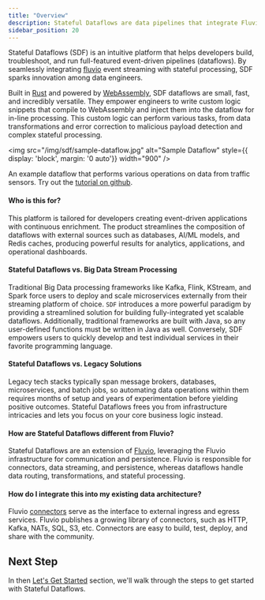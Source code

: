 ```yaml
---
title: "Overview"
description: Stateful Dataflows are data pipelines that integrate Fluvio event streaming with stateful processing to automate real-time data analytics at scale.
sidebar_position: 20
---
```


Stateful Dataflows (SDF) is an intuitive platform that helps developers build, troubleshoot, and run full-featured event-driven pipelines (dataflows). By seamlessly integrating [fluvio] event streaming with stateful processing, SDF sparks innovation among data engineers.

Built in [Rust] and powered by [WebAssembly], SDF dataflows are small, fast, and incredibly versatile. They empower engineers to write custom logic snippets that compile to WebAssembly and inject them into the dataflow for in-line processing. This custom logic can perform various tasks, from data transformations and error correction to malicious payload detection and complex stateful processing.

<img src="/img/sdf/sample-dataflow.jpg" alt="Sample Dataflow" style={{ display: 'block', margin: '0 auto'}} width="900" />

An example dataflow that performs various operations on data from traffic sensors. Try out the [tutorial on github].

#### Who is this for?

This platform is tailored for developers creating event-driven applications with continuous enrichment. The product streamlines the composition of dataflows with external sources such as databases, AI/ML models, and Redis caches, producing powerful results for analytics, applications, and operational dashboards.

#### Stateful Dataflows vs. Big Data Stream Processing

Traditional Big Data processing frameworks like Kafka, Flink, KStream, and Spark force users to deploy and scale microservices externally from their streaming platform of choice. `SDF` introduces a more powerful paradigm by providing a streamlined solution for building fully-integrated yet scalable dataflows. Additionally, traditional frameworks are built with Java, so any user-defined functions must be written in Java as well. Conversely, SDF empowers users to quickly develop and test individual services in their favorite programming language.

#### Stateful Dataflows vs. Legacy Solutions

Legacy tech stacks typically span message brokers, databases, microservices, and batch jobs, so automating data operations within them requires months of setup and years of experimentation before yielding positive outcomes. Stateful Dataflows frees you from infrastructure intricacies and lets you focus on your core business logic instead.


#### How are Stateful Dataflows different from Fluvio?

Stateful Dataflows are an extension of [Fluvio], leveraging the Fluvio infrastructure for communication and persistence. Fluvio is responsible for connectors, data streaming, and persistence, whereas dataflows handle data routing, transformations, and stateful processing.


#### How do I integrate this into my existing data architecture?

Fluvio [connectors] serve as the interface to external ingress and egress services. Fluvio publishes a growing library of connectors, such as HTTP, Kafka, NATs, SQL, S3, etc. Connectors are easy to build, test, deploy, and share with the community.



## Next Step

In then [Let's Get Started] section, we'll walk through the steps to get started with Stateful Dataflows.


[SDF (Stateful Dataflows) CLI]: cli/
[Rust]: https://www.rust-lang.org/
[WebAssembly]: https://webassembly.org/
[next section]: quickstart.mdx
[Let's Get Started]: quickstart.mdx
[connectors]: /docs/connectors/overview
[Hub]: /docs/hub/overview
[fluvio]: /docs/fluvio/quickstart
[tutorial on github]: https://github.com/infinyon/stateful-dataflows-examples/tree/main/dataflows-inline/car-processing
